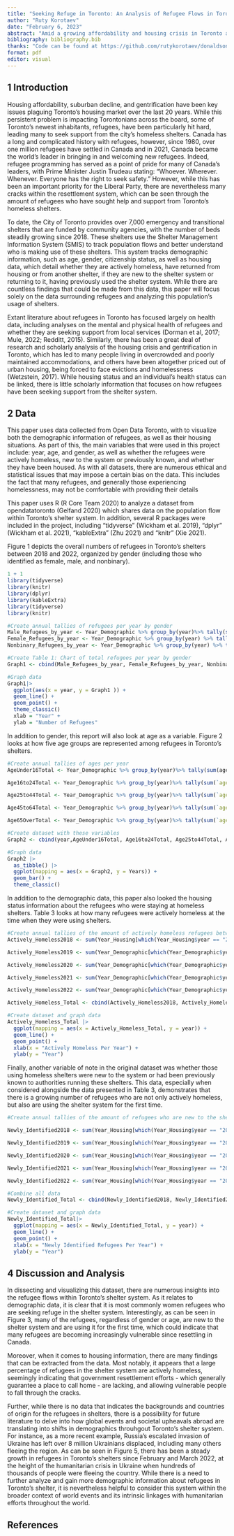 ```yaml
---
title: "Seeking Refuge in Toronto: An Analysis of Refugee Flows in Toronto's Shelter System"
author: "Ruty Korotaev"
date: "February 6, 2023"
abstract: "Amid a growing affordability and housing crisis in Toronto and the Greater Toronto Area (GTA), this paper analyzes the population flow within the city's overnight shelters, using data collected between January 2018 and January 2023. More specifically, this report focuses on understanding and visualizing data related to Toronto's refugee populations, and how members of this demographic are making use of the system. Report findings demonstrate that despite numerous federal and provincial government efforts to  integrate refugees into Canadian society, there is a growing number of refugees that are seeking security and support from Toronto's shelter system."
bibliography: bibliography.bib 
thanks: "Code can be found at https://github.com/rutykorotaev/donaldsonpaper.git"
format: pdf
editor: visual
---
```


## 1 Introduction

Housing affordability, suburban decline, and gentrification have been key issues plaguing Toronto's housing market over the last 20 years. While this persistent problem is impacting Torontonians across the board, some of Toronto's newest inhabitants, refugees, have been particularly hit hard, leading many to seek support from the city's homeless shelters. Canada has a long and complicated history with refugees, however, since 1980, over one million refugees have settled in Canada and in 2021, Canada became the world's leader in bringing in and welcoming new refugees. Indeed, refugee programming has served as a point of pride for many of Canada's leaders, with Prime Minister Justin Trudeau stating: "Whoever. Wherever. Whenever. Everyone has the right to seek safety." However, while this has been an important priority for the Liberal Party, there are nevertheless many cracks within the resettlement system, which can be seen through the amount of refugees who have sought help and support from Toronto's homeless shelters.

To date, the City of Toronto provides over 7,000 emergency and transitional shelters that are funded by community agencies, with the number of beds steadily growing since 2018. These shelters use the Shelter Management Information System (SMIS) to track population flows and better understand who is making use of these shelters. This system tracks demographic information, such as age, gender, citizenship status, as well as housing data, which detail whether they are actively homeless, have returned from housing or from another shelter, if they are new to the shelter system or returning to it, having previously used the shelter system. While there are countless findings that could be made from this data, this paper will focus solely on the data surrounding refugees and analyzing this population's usage of shelters.

Extant literature about refugees in Toronto has focused largely on health data, including analyses on the mental and physical health of refugees and whether they are seeking support from local services (Dorman et al, 2017; Mule, 2022; Redditt, 2015). Similarly, there has been a great deal of research and scholarly analysis of the housing crisis and gentrification in Toronto, which has led to many people living in overcrowded and poorly maintained accommodations, and others have been altogether priced out of urban housing, being forced to face evictions and homelessness (Wetzstein, 2017). While housing status and an individual's health status can be linked, there is little scholarly information that focuses on how refugees have been seeking support from the shelter system.

## 2 Data

This paper uses data collected from Open Data Toronto, with to visualize both the demographic information of refugees, as well as their housing situations. As part of this, the main variables that were used in this project include: year, age, and gender, as well as whether the refugees were actively homeless, new to the system or previously known, and whether they have been housed. As with all datasets, there are numerous ethical and statistical issues that may impose a certain bias on the data. This includes the fact that many refugees, and generally those experiencing homelessness, may not be comfortable with providing their details

This paper uses R (R Core Team 2020) to analyze a dataset from opendatatoronto (Gelfand 2020) which shares data on the population flow within Toronto's shelter system. In addition, several R packages were included in the project, including "tidyverse" (Wickham et al. 2019), "dplyr" (Wickham et al. 2021), "kableExtra" (Zhu 2021) and "knitr" (Xie 2021).

Figure 1 depicts the overall numbers of refugees in Toronto's shelters between 2018 and 2022, organized by gender (including those who identified as female, male, and nonbinary).

```r
1 + 1
library(tidyverse)
library(knitr)
library(dplyr)
library(kableExtra)
library(tidyverse)
library(knitr)

#Create annual tallies of refugees per year by gender
Male_Refugees_by_year <- Year_Demographic %>% group_by(year)%>% tally(sum(gender_male))
Female_Refugees_by_year <- Year_Demographic %>% group_by(year) %>% tally(sum(gender_female))
Nonbinary_Refugees_by_year <- Year_Demographic %>% group_by(year) %>% tally(sum(`gender_transgender,non-binary_or_two_spirit`))

#Create Table 1: Chart of total refugees per year by gender 
Graph1 <- cbind(Male_Refugees_by_year, Female_Refugees_by_year, Nonbinary_Refugees_by_year)

#Graph data
Graph1|>
  ggplot(aes(x = year, y = Graph1 )) +
  geom_line() +
  geom_point() +
  theme_classic()
  xlab = "Year" +
  ylab = "Number of Refugees"
```
In addition to gender, this report will also look at age as a variable. Figure 2 looks at how five age groups are represented among refugees in Toronto's shelters.

```r

#Create annual tallies of ages per year 
AgeUnder16Total <- Year_Demographic %>% group_by(year)%>% tally(sum(ageunder16))

Age16to24Total <- Year_Demographic %>% group_by(year)%>% tally(sum(`age16-24`))

Age25to44Total <- Year_Demographic %>% group_by(year)%>% tally(sum(`age25-44`))

Age45to64Total <- Year_Demographic %>% group_by(year)%>% tally(sum(`age45-64`))

Age65OverTotal <- Year_Demographic %>% group_by(year)%>% tally(sum(`age65over`))

#Create dataset with these variables
Graph2 <- cbind(year,AgeUnder16Total, Age16to24Total, Age25to44Total, Age45to64Total, Age65OverTotal)

#Graph data
Graph2 |>
  as_tibble() |>
  ggplot(mapping = aes(x = Graph2, y = Years)) +
  geom_bar() +
  theme_classic()

```

In addition to the demographic data, this paper also looked the housing status information about the refugees who were staying at homeless shelters. Table 3 looks at how many refugees were actively homeless at the time when they were using shelters. 

```r
#Create annual tallies of the amount of actively homeless refugees between 2018 and 2022
Actively_Homeless2018 <- sum(Year_Housing[which(Year_Housing$year == "2018"),4])

Actively_Homeless2019 <- sum(Year_Demographic[which(Year_Demographic$year == "2019"),4])

Actively_Homeless2020 <- sum(Year_Demographic[which(Year_Demographic$year == "2020"),4])

Actively_Homeless2021 <- sum(Year_Demographic[which(Year_Demographic$year == "2021"),4])

Actively_Homeless2022 <- sum(Year_Demographic[which(Year_Demographic$year == "2022"),4])

Actively_Homeless_Total <- cbind(Actively_Homeless2018, Actively_Homeless2019, Actively_Homeless2020, Actively_Homeless2021, Actively_Homeless2022)

#Create dataset and graph data
Actively_Homeless_Total |>
  ggplot(mapping = aes(x = Actively_Homeless_Total, y = year)) +
  geom_line() +
  geom_point() +
  xlab(x = "Actively Homeless Per Year") +
  ylab(y = "Year")

```

Finally, another variable of note in the original dataset was whether those using homeless shelters were new to the system or had been previously known to authorities running these shelters. This data, especially when considered alongside the data presented in Table 3, demonstrates that there is a growing number of refugees who are not only actively homeless, but also are using the shelter system for the first time. 

```r
#Create annual tallies of the amount of refugees who are new to the shelter system between 2018 and 2022

Newly_Identified2018 <- sum(Year_Housing[which(Year_Housing$year == "2018"),5])

Newly_Identified2019 <- sum(Year_Housing[which(Year_Housing$year == "2019"),5])

Newly_Identified2020 <- sum(Year_Housing[which(Year_Housing$year == "2020"),5])

Newly_Identified2021 <- sum(Year_Housing[which(Year_Housing$year == "2021"),5])

Newly_Identified2022 <- sum(Year_Housing[which(Year_Housing$year == "2022"),5])

#Combine all data
Newly_Identified_Total <- cbind(Newly_Identified2018, Newly_Identified2019, Newly_Identified2020, Newly_Identified2021, Newly_Identified2022)

#Create dataset and graph data
Newly_Identified_Total|>
  ggplot(mapping = aes(x = Newly_Identified_Total, y = year)) +
  geom_line() +
  geom_point() +
  xlab(x = "Newly Identified Refugees Per Year") +
  ylab(y = "Year")

```


## 4 Discussion and Analysis

In dissecting and visualizing this dataset, there are numerous insights into the refugee flows within Toronto's shelter system. As it relates to demographic data, it is clear that it is most commonly women refugees who are seeking refuge in the shelter system. Interestingly, as can be seen in Figure 3, many of the refugees, regardless of gender or age, are new to the shelter system and are using it for the first time, which could indicate that many refugees are becoming increasingly vulnerable since resettling in Canada.

Moreover, when it comes to housing information, there are many findings that can be extracted from the data. Most notably, it appears that a large percentage of refugees in the shelter system are actively homeless, seemingly indicating that government resettlement efforts - which generally guarantee a place to call home - are lacking, and allowing vulnerable people to fall through the cracks.

Further, while there is no data that indicates the backgrounds and countries of origin for the refugees in shelters, there is a possibility for future literature to delve into how global events and societal upheavals abroad are translating into shifts in demographics throuhgout Toronto's shelter system. For instance, as a more recent example, Russia's escalated invasion of Ukraine has left over 8 million Ukrainians displaced, including many others fleeing the region. As can be seen in Figure 5, there has been a steady growth in refugees in Toronto's shelters since February and March 2022, at the height of the humanitarian crisis in Ukraine when hundreds of thousands of people were fleeing the country. While there is a need to further analyze and gain more demographic information about refugees in Toronto's shelter, it is nevertheless helpful to consider this system within the broader context of world events and its intrinsic linkages with humanitarian efforts throughout the world.

## References
